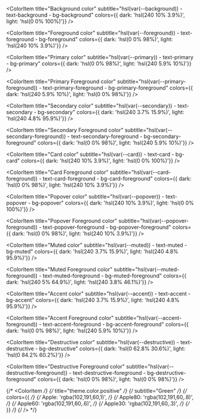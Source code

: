 
<Meta title="Colors" />

<ColorPalette>
  <ColorItem
    title="Border color"
    subtitle="hsl(var(--border)) - text-border - bg-border"
    colors={{ dark: 'hsl(240 3.7% 15.9%)', light: 'hsl(240 5.9% 90%)'}}
  />
  <ColorItem
    title="Input color"
    subtitle="hsl(var(--input)) - text-input - bg-input"
    colors={{ dark: 'hsl(240 3.7% 15.9%)', light: 'hsl(240 5.9% 90%)'}}
  />
  <ColorItem
    title="Ring color"
    subtitle="hsl(var(--ring)) - text-ring - bg-ring"
    colors={{ dark: 'hsl(240 4.9% 83.9%)', light: 'hsl(240 10% 3.9%)'}}
  />

  <ColorItem
    title="Background color"
    subtitle="hsl(var(--background)) - text-background - bg-background"
    colors={{ dark: 'hsl(240 10% 3.9%)', light: 'hsl(0 0% 100%)'}}
  />

  <ColorItem
    title="Foreground color"
    subtitle="hsl(var(--foreground)) - text-foreground - bg-foreground"
    colors={{ dark: 'hsl(0 0% 98%)', light: 'hsl(240 10% 3.9%)'}}
  />

  <ColorItem
    title="Primary color"
    subtitle="hsl(var(--primary)) - text-primary - bg-primary"
    colors={{ dark: 'hsl(0 0% 98%)', light: 'hsl(240 5.9% 10%)'}}
  />

  <ColorItem
    title="Primary Foreground color"
    subtitle="hsl(var(--primary-foreground)) - text-primary-foreground - bg-primary-foreground"
    colors={{ dark: 'hsl(240 5.9% 10%)', light: 'hsl(0 0% 98%)'}}
  />

  <ColorItem
    title="Secondary color"
    subtitle="hsl(var(--secondary)) - text-secondary - bg-secondary"
    colors={{ dark: 'hsl(240 3.7% 15.9%)', light: 'hsl(240 4.8% 95.9%)'}}
  />

  <ColorItem
    title="Secondary Foreground color"
    subtitle="hsl(var(--secondary-foreground)) - text-secondary-foreground - bg-secondary-foreground"
    colors={{ dark: 'hsl(0 0% 98%)', light: 'hsl(240 5.9% 10%)'}}
  />

  <ColorItem
    title="Card color"
    subtitle="hsl(var(--card)) - text-card - bg-card"
    colors={{ dark: 'hsl(240 10% 3.9%)', light: 'hsl(0 0% 100%)'}}
  />

  <ColorItem
    title="Card Foreground color"
    subtitle="hsl(var(--card-foreground)) - text-card-foreground - bg-card-foreground"
    colors={{ dark: 'hsl(0 0% 98%)', light: 'hsl(240 10% 3.9%)'}}
  />

  <ColorItem
    title="Popover color"
    subtitle="hsl(var(--popover)) - text-popover - bg-popover"
    colors={{ dark: 'hsl(240 10% 3.9%)', light: 'hsl(0 0% 100%)'}}
  />

  <ColorItem
    title="Popover Foreground color"
    subtitle="hsl(var(--popover-foreground)) - text-popover-foreground - bg-popover-foreground"
    colors={{ dark: 'hsl(0 0% 98%)', light: 'hsl(240 10% 3.9%)'}}
  />

  <ColorItem
    title="Muted color"
    subtitle="hsl(var(--muted)) - text-muted - bg-muted"
    colors={{ dark: 'hsl(240 3.7% 15.9%)', light: 'hsl(240 4.8% 95.9%)'}}
  />

  <ColorItem
    title="Muted Foreground color"
    subtitle="hsl(var(--muted-foreground)) - text-muted-foreground - bg-muted-foreground"
    colors={{ dark: 'hsl(240 5% 64.9%)', light: 'hsl(240 3.8% 46.1%)'}}
  />

  <ColorItem
    title="Accent color"
    subtitle="hsl(var(--accent)) - text-accent - bg-accent"
    colors={{ dark: 'hsl(240 3.7% 15.9%)', light: 'hsl(240 4.8% 95.9%)'}}
  />

  <ColorItem
    title="Accent Foreground color"
    subtitle="hsl(var(--accent-foreground)) - text-accent-foreground - bg-accent-foreground"
    colors={{ dark: 'hsl(0 0% 98%)', light: 'hsl(240 5.9% 10%)'}}
  />

  <ColorItem
    title="Destructive color"
    subtitle="hsl(var(--destructive)) - text-destructive - bg-destructive"
    colors={{ dark: 'hsl(0 62.8% 30.6%)', light: 'hsl(0 84.2% 60.2%)'}}
  />

  <ColorItem
    title="Destructive Foreground color"
    subtitle="hsl(var(--destructive-foreground)) - text-destructive-foreground - bg-destructive-foreground"
    colors={{ dark: 'hsl(0 0% 98%)', light: 'hsl(0 0% 98%)'}}
  />

{/*   <ColorItem */}
{/*     title="theme.color.positive" */}
{/*     subtitle="Green" */}
{/*     colors={{ */}
{/*       Apple: 'rgba(102,191,60,1)', */}
{/*       Apple80: 'rgba(102,191,60,.8)', */}
{/*       Apple60: 'rgba(102,191,60,.6)', */}
{/*       Apple30: 'rgba(102,191,60,.3)', */}
{/*     }} */}
{/*   /> */}
</ColorPalette>